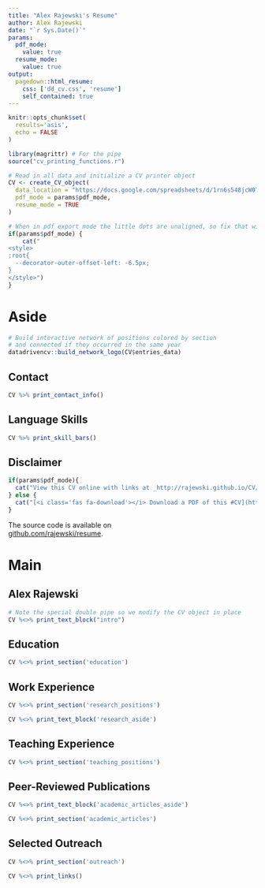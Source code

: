 ```yaml
---
title: "Alex Rajewski's Resume"
author: Alex Rajewski
date: "`r Sys.Date()`"
params:
  pdf_mode:
    value: true
  resume_mode:
    value: true
output:
  pagedown::html_resume:
    css: ['dd_cv.css', 'resume']
    self_contained: true
---
```


```r
knitr::opts_chunk$set(
  results='asis', 
  echo = FALSE
)

library(magrittr) # For the pipe
source("cv_printing_functions.r")

# Read in all data and initialize a CV printer object
CV <- create_CV_object(
  data_location = "https://docs.google.com/spreadsheets/d/1rn6s548jcW0THDsa-juUtDRC4CovcMGCg4QElyH2nqg/",  
  pdf_mode = params$pdf_mode,
  resume_mode = TRUE
)

```


```r
# When in pdf export mode the little dots are unaligned, so fix that with some conditional CSS.
if(params$pdf_mode) {
    cat("
<style>
:root{
  --decorator-outer-offset-left: -6.5px;
}
</style>")
}
```


Aside
================================================================================

```r
# Build interactive network of positions colored by section
# and connected if they occurred in the same year
datadrivencv::build_network_logo(CV$entries_data)
```

Contact {#contact}
--------------------------------------------------------------------------------

```r
CV %>% print_contact_info()
```


Language Skills {#skills}
--------------------------------------------------------------------------------

```r
CV %>% print_skill_bars()
```

Disclaimer {#disclaimer}
--------------------------------------------------------------------------------

```r
if(params$pdf_mode){
  cat("View this CV online with links at _http://rajewski.github.io/CV/_")
} else {
  cat("[<i class='fas fa-download'></i> Download a PDF of this #CV](https://github.com/rajewski/resume/rajewski_cv.pdf)")
}
```

The source code is available on <br> [github.com/rajewski/resume](https://github.com/rajewski/resume).




Main
================================================================================

Alex Rajewski {#title}
--------------------------------------------------------------------------------

```r
# Note the special double pipe so we modify the CV object in place
CV %<>% print_text_block("intro") 
```



Education {data-icon=graduation-cap data-concise=true}
--------------------------------------------------------------------------------

```r
CV %<>% print_section('education')
```



Work Experience {data-icon=laptop}
--------------------------------------------------------------------------------


```r
CV %<>% print_section('research_positions')
```

::: aside
```r
CV %<>% print_text_block('research_aside')
```
:::

Teaching Experience {data-icon=chalkboard-teacher}
--------------------------------------------------------------------------------

```r
CV %<>% print_section('teaching_positions')
```


Peer-Reviewed Publications {data-icon=book}
--------------------------------------------------------------------------------
::: aside
```r
CV %<>% print_text_block('academic_articles_aside')
```
:::

```r
CV %<>% print_section('academic_articles')
```

Selected Outreach {data-icon=handshake-o}
--------------------------------------------------------------------------------
```r
CV %<>% print_section('outreach')
```



```r
CV %<>% print_links()
```
